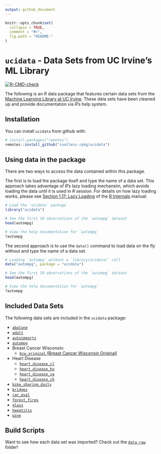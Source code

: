 ```yaml
---
output: github_document
---
```


<!-- README.md is generated from README.Rmd. Please edit that file -->

```r
knitr::opts_chunk$set(
  collapse = TRUE,
  comment = "#>",
  fig.path = "README-"
)
```

# `ucidata` - Data Sets from UC Irvine's ML Library 

<!-- badges: start -->
[![R-CMD-check](https://github.com/coatless-rpkg/ucidata/actions/workflows/R-CMD-check.yaml/badge.svg)](https://github.com/coatless-rpkg/ucidata/actions/workflows/R-CMD-check.yaml)
<!-- badges: end -->

The following is an _R_ data package that features certain data sets from 
the [Machine Learning Library at UC Irvine](https://archive.ics.uci.edu/ml/).
These data sets have been cleaned up and provide documentation via _R_'s help system. 

## Installation

You can install `ucidata` from github with:

```r
# install.packages("remotes")
remotes::install_github("coatless-rpkg/ucidata")
```

## Using data in the package

There are two ways to access the data contained within this package. 

The first is to load the package itself and type the name of a data set.
This approach takes advantage of _R_'s lazy loading mechansim, which avoids
loading the data until it is used in _R_ session. For details on 
how lazy loading works, please see [Section 1.17: Lazy Loading](https://cran.r-project.org/doc/manuals/r-release/R-ints.html#Lazy-loading)
of the [R Internals](https://cran.r-project.org/doc/manuals/r-release/R-ints.html)
manual.

```r
# Load the `ucidata` package
library("ucidata")

# See the first 10 observations of the `autompg` dataset
head(autompg)

# View the help documentation for `autompg`
?autompg
```

The second approach is to use the `data()` command to load data on the 
fly without and type the name of a data set.

```r
# Loading `autompg` without a `library(ucidata)` call
data("autompg", package = "ucidata")

# See the first 10 observations of the `autompg` dataset
head(autompg)

# View the help documentation for `autompg`
?autompg
```

## Included Data Sets

The following data sets are included in the `ucidata` package:

- [`abalone`](https://archive.ics.uci.edu/ml/datasets/abalone)
- [`adult`](https://archive.ics.uci.edu/ml/datasets/adult)
- [`autoimports`](https://archive.ics.uci.edu/ml/datasets/Automobile)
- [`autompg`](https://archive.ics.uci.edu/ml/datasets/auto+mpg)
- Breast Cancer Wisconsin:
    - [`bcw_original` (Breast Cancer Wisconsin Original)](https://archive.ics.uci.edu/ml/datasets/breast+cancer+wisconsin+(original))
- Heart Disease
    - [`heart_disease_cl`](https://archive.ics.uci.edu/ml/datasets/Heart+Disease)
    - [`heart_disease_hu`](https://archive.ics.uci.edu/ml/datasets/Heart+Disease)
    - [`heart_disease_va`](https://archive.ics.uci.edu/ml/datasets/Heart+Disease)
    - [`heart_disease_ch`](https://archive.ics.uci.edu/ml/datasets/Heart+Disease)
- [`bike_sharing_daily`](https://archive.ics.uci.edu/ml/datasets/bike+sharing+dataset)
- [`bridges`](https://archive.ics.uci.edu/ml/datasets/Pittsburgh+Bridges)
- [`car_eval`](https://archive.ics.uci.edu/ml/datasets/Car+Evaluation)
- [`forest_fires`](https://archive.ics.uci.edu/ml/datasets/Forest+Fires)
- [`glass`](https://archive.ics.uci.edu/ml/datasets/Glass+Identification)
- [`hepatitis`](https://archive.ics.uci.edu/ml/datasets/hepatitis)
- [`wine`](https://archive.ics.uci.edu/ml/datasets/wine)

## Build Scripts

Want to see how each data set was imported? Check out the [`data-raw`](https://github.com/coatless-rpkg/ucidata/tree/master/data-raw) folder!
